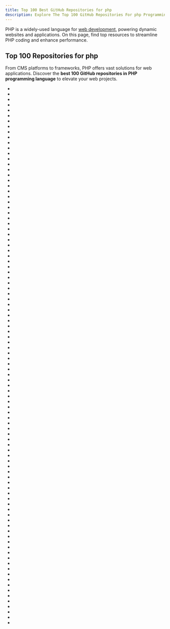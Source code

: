 ```yaml
---
title: Top 100 Best GitHub Repositories for php
description: Explore The Top 100 GitHub Repositories For php Programming Languages Listed Ranked By Most Stargazers And Forks By GitHub Community.
---
```


PHP is a widely-used language for [web development](/repositories/frameworks/web-development), powering dynamic websites and applications. On this page, find top resources to streamline PHP coding and enhance performance.

## Top 100 Repositories for php

From CMS platforms to frameworks, PHP offers vast solutions for web applications. Discover the **best 100 GitHub repositories in PHP programming language** to elevate your web projects.

- <Badge owner="laravel" repoName="laravel" stars="https://img.shields.io/github/stars/laravel/laravel?style=flat&logoSize=auto" forks="https://img.shields.io/github/forks/laravel/laravel?style=flat&logoSize=auto"/>
- <Badge owner="danielmiessler" repoName="SecLists" stars="https://img.shields.io/github/stars/danielmiessler/SecLists?style=flat&logoSize=auto" forks="https://img.shields.io/github/forks/danielmiessler/SecLists?style=flat&logoSize=auto"/>
- <Badge owner="coollabsio" repoName="coolify" stars="https://img.shields.io/github/stars/coollabsio/coolify?style=flat&logoSize=auto" forks="https://img.shields.io/github/forks/coollabsio/coolify?style=flat&logoSize=auto"/>
- <Badge owner="laravel" repoName="framework" stars="https://img.shields.io/github/stars/laravel/framework?style=flat&logoSize=auto" forks="https://img.shields.io/github/forks/laravel/framework?style=flat&logoSize=auto"/>
- <Badge owner="blueimp" repoName="jQuery-File-Upload" stars="https://img.shields.io/github/stars/blueimp/jQuery-File-Upload?style=flat&logoSize=auto" forks="https://img.shields.io/github/forks/blueimp/jQuery-File-Upload?style=flat&logoSize=auto"/>
- <Badge owner="symfony" repoName="symfony" stars="https://img.shields.io/github/stars/symfony/symfony?style=flat&logoSize=auto" forks="https://img.shields.io/github/forks/symfony/symfony?style=flat&logoSize=auto"/>
- <Badge owner="composer" repoName="composer" stars="https://img.shields.io/github/stars/composer/composer?style=flat&logoSize=auto" forks="https://img.shields.io/github/forks/composer/composer?style=flat&logoSize=auto"/>
- <Badge owner="nextcloud" repoName="server" stars="https://img.shields.io/github/stars/nextcloud/server?style=flat&logoSize=auto" forks="https://img.shields.io/github/forks/nextcloud/server?style=flat&logoSize=auto"/>
- <Badge owner="fzaninotto" repoName="Faker" stars="https://img.shields.io/github/stars/fzaninotto/Faker?style=flat&logoSize=auto" forks="https://img.shields.io/github/forks/fzaninotto/Faker?style=flat&logoSize=auto"/>
- <Badge owner="guzzle" repoName="guzzle" stars="https://img.shields.io/github/stars/guzzle/guzzle?style=flat&logoSize=auto" forks="https://img.shields.io/github/forks/guzzle/guzzle?style=flat&logoSize=auto"/>
- <Badge owner="livewire" repoName="livewire" stars="https://img.shields.io/github/stars/livewire/livewire?style=flat&logoSize=auto" forks="https://img.shields.io/github/forks/livewire/livewire?style=flat&logoSize=auto"/>
- <Badge owner="DesignPatternsPHP" repoName="DesignPatternsPHP" stars="https://img.shields.io/github/stars/DesignPatternsPHP/DesignPatternsPHP?style=flat&logoSize=auto" forks="https://img.shields.io/github/forks/DesignPatternsPHP/DesignPatternsPHP?style=flat&logoSize=auto"/>
- <Badge owner="monicahq" repoName="monica" stars="https://img.shields.io/github/stars/monicahq/monica?style=flat&logoSize=auto" forks="https://img.shields.io/github/forks/monicahq/monica?style=flat&logoSize=auto"/>
- <Badge owner="PHPMailer" repoName="PHPMailer" stars="https://img.shields.io/github/stars/PHPMailer/PHPMailer?style=flat&logoSize=auto" forks="https://img.shields.io/github/forks/PHPMailer/PHPMailer?style=flat&logoSize=auto"/>
- <Badge owner="Seldaek" repoName="monolog" stars="https://img.shields.io/github/stars/Seldaek/monolog?style=flat&logoSize=auto" forks="https://img.shields.io/github/forks/Seldaek/monolog?style=flat&logoSize=auto"/>
- <Badge owner="matomo-org" repoName="matomo" stars="https://img.shields.io/github/stars/matomo-org/matomo?style=flat&logoSize=auto" forks="https://img.shields.io/github/forks/matomo-org/matomo?style=flat&logoSize=auto"/>
- <Badge owner="sebastianbergmann" repoName="phpunit" stars="https://img.shields.io/github/stars/sebastianbergmann/phpunit?style=flat&logoSize=auto" forks="https://img.shields.io/github/forks/sebastianbergmann/phpunit?style=flat&logoSize=auto"/>
- <Badge owner="WordPress" repoName="WordPress" stars="https://img.shields.io/github/stars/WordPress/WordPress?style=flat&logoSize=auto" forks="https://img.shields.io/github/forks/WordPress/WordPress?style=flat&logoSize=auto"/>
- <Badge owner="filamentphp" repoName="filament" stars="https://img.shields.io/github/stars/filamentphp/filament?style=flat&logoSize=auto" forks="https://img.shields.io/github/forks/filamentphp/filament?style=flat&logoSize=auto"/>
- <Badge owner="bcit-ci" repoName="CodeIgniter" stars="https://img.shields.io/github/stars/bcit-ci/CodeIgniter?style=flat&logoSize=auto" forks="https://img.shields.io/github/forks/bcit-ci/CodeIgniter?style=flat&logoSize=auto"/>
- <Badge owner="barryvdh" repoName="laravel-debugbar" stars="https://img.shields.io/github/stars/barryvdh/laravel-debugbar?style=flat&logoSize=auto" forks="https://img.shields.io/github/forks/barryvdh/laravel-debugbar?style=flat&logoSize=auto"/>
- <Badge owner="nikic" repoName="PHP-Parser" stars="https://img.shields.io/github/stars/nikic/PHP-Parser?style=flat&logoSize=auto" forks="https://img.shields.io/github/forks/nikic/PHP-Parser?style=flat&logoSize=auto"/>
- <Badge owner="easychen" repoName="howto-make-more-money" stars="https://img.shields.io/github/stars/easychen/howto-make-more-money?style=flat&logoSize=auto" forks="https://img.shields.io/github/forks/easychen/howto-make-more-money?style=flat&logoSize=auto"/>
- <Badge owner="briannesbitt" repoName="Carbon" stars="https://img.shields.io/github/stars/briannesbitt/Carbon?style=flat&logoSize=auto" forks="https://img.shields.io/github/forks/briannesbitt/Carbon?style=flat&logoSize=auto"/>
- <Badge owner="firefly-iii" repoName="firefly-iii" stars="https://img.shields.io/github/stars/firefly-iii/firefly-iii?style=flat&logoSize=auto" forks="https://img.shields.io/github/forks/firefly-iii/firefly-iii?style=flat&logoSize=auto"/>
- <Badge owner="koel" repoName="koel" stars="https://img.shields.io/github/stars/koel/koel?style=flat&logoSize=auto" forks="https://img.shields.io/github/forks/koel/koel?style=flat&logoSize=auto"/>
- <Badge owner="flarum" repoName="flarum" stars="https://img.shields.io/github/stars/flarum/flarum?style=flat&logoSize=auto" forks="https://img.shields.io/github/forks/flarum/flarum?style=flat&logoSize=auto"/>
- <Badge owner="BookStackApp" repoName="BookStack" stars="https://img.shields.io/github/stars/BookStackApp/BookStack?style=flat&logoSize=auto" forks="https://img.shields.io/github/forks/BookStackApp/BookStack?style=flat&logoSize=auto"/>
- <Badge owner="bagisto" repoName="bagisto" stars="https://img.shields.io/github/stars/bagisto/bagisto?style=flat&logoSize=auto" forks="https://img.shields.io/github/forks/bagisto/bagisto?style=flat&logoSize=auto"/>
- <Badge owner="erusev" repoName="parsedown" stars="https://img.shields.io/github/stars/erusev/parsedown?style=flat&logoSize=auto" forks="https://img.shields.io/github/forks/erusev/parsedown?style=flat&logoSize=auto"/>
- <Badge owner="getgrav" repoName="grav" stars="https://img.shields.io/github/stars/getgrav/grav?style=flat&logoSize=auto" forks="https://img.shields.io/github/forks/getgrav/grav?style=flat&logoSize=auto"/>
- <Badge owner="yiisoft" repoName="yii2" stars="https://img.shields.io/github/stars/yiisoft/yii2?style=flat&logoSize=auto" forks="https://img.shields.io/github/forks/yiisoft/yii2?style=flat&logoSize=auto"/>
- <Badge owner="barryvdh" repoName="laravel-ide-helper" stars="https://img.shields.io/github/stars/barryvdh/laravel-ide-helper?style=flat&logoSize=auto" forks="https://img.shields.io/github/forks/barryvdh/laravel-ide-helper?style=flat&logoSize=auto"/>
- <Badge owner="cachethq" repoName="cachet" stars="https://img.shields.io/github/stars/cachethq/cachet?style=flat&logoSize=auto" forks="https://img.shields.io/github/forks/cachethq/cachet?style=flat&logoSize=auto"/>
- <Badge owner="Intervention" repoName="image" stars="https://img.shields.io/github/stars/Intervention/image?style=flat&logoSize=auto" forks="https://img.shields.io/github/forks/Intervention/image?style=flat&logoSize=auto"/>
- <Badge owner="thephpleague" repoName="flysystem" stars="https://img.shields.io/github/stars/thephpleague/flysystem?style=flat&logoSize=auto" forks="https://img.shields.io/github/forks/thephpleague/flysystem?style=flat&logoSize=auto"/>
- <Badge owner="PHPOffice" repoName="PhpSpreadsheet" stars="https://img.shields.io/github/stars/PHPOffice/PhpSpreadsheet?style=flat&logoSize=auto" forks="https://img.shields.io/github/forks/PHPOffice/PhpSpreadsheet?style=flat&logoSize=auto"/>
- <Badge owner="filp" repoName="whoops" stars="https://img.shields.io/github/stars/filp/whoops?style=flat&logoSize=auto" forks="https://img.shields.io/github/forks/filp/whoops?style=flat&logoSize=auto"/>
- <Badge owner="vlucas" repoName="phpdotenv" stars="https://img.shields.io/github/stars/vlucas/phpdotenv?style=flat&logoSize=auto" forks="https://img.shields.io/github/forks/vlucas/phpdotenv?style=flat&logoSize=auto"/>
- <Badge owner="phpstan" repoName="phpstan" stars="https://img.shields.io/github/stars/phpstan/phpstan?style=flat&logoSize=auto" forks="https://img.shields.io/github/forks/phpstan/phpstan?style=flat&logoSize=auto"/>
- <Badge owner="PHP-CS-Fixer" repoName="PHP-CS-Fixer" stars="https://img.shields.io/github/stars/PHP-CS-Fixer/PHP-CS-Fixer?style=flat&logoSize=auto" forks="https://img.shields.io/github/forks/PHP-CS-Fixer/PHP-CS-Fixer?style=flat&logoSize=auto"/>
- <Badge owner="roots" repoName="sage" stars="https://img.shields.io/github/stars/roots/sage?style=flat&logoSize=auto" forks="https://img.shields.io/github/forks/roots/sage?style=flat&logoSize=auto"/>
- <Badge owner="ramsey" repoName="uuid" stars="https://img.shields.io/github/stars/ramsey/uuid?style=flat&logoSize=auto" forks="https://img.shields.io/github/forks/ramsey/uuid?style=flat&logoSize=auto"/>
- <Badge owner="phacility" repoName="phabricator" stars="https://img.shields.io/github/stars/phacility/phabricator?style=flat&logoSize=auto" forks="https://img.shields.io/github/forks/phacility/phabricator?style=flat&logoSize=auto"/>
- <Badge owner="SpartnerNL" repoName="Laravel-Excel" stars="https://img.shields.io/github/stars/SpartnerNL/Laravel-Excel?style=flat&logoSize=auto" forks="https://img.shields.io/github/forks/SpartnerNL/Laravel-Excel?style=flat&logoSize=auto"/>
- <Badge owner="piotrplenik" repoName="clean-code-php" stars="https://img.shields.io/github/stars/piotrplenik/clean-code-php?style=flat&logoSize=auto" forks="https://img.shields.io/github/forks/piotrplenik/clean-code-php?style=flat&logoSize=auto"/>
- <Badge owner="librespeed" repoName="speedtest" stars="https://img.shields.io/github/stars/librespeed/speedtest?style=flat&logoSize=auto" forks="https://img.shields.io/github/forks/librespeed/speedtest?style=flat&logoSize=auto"/>
- <Badge owner="spatie" repoName="laravel-permission" stars="https://img.shields.io/github/stars/spatie/laravel-permission?style=flat&logoSize=auto" forks="https://img.shields.io/github/forks/spatie/laravel-permission?style=flat&logoSize=auto"/>
- <Badge owner="slimphp" repoName="Slim" stars="https://img.shields.io/github/stars/slimphp/Slim?style=flat&logoSize=auto" forks="https://img.shields.io/github/forks/slimphp/Slim?style=flat&logoSize=auto"/>
- <Badge owner="thedevdojo" repoName="voyager" stars="https://img.shields.io/github/stars/thedevdojo/voyager?style=flat&logoSize=auto" forks="https://img.shields.io/github/forks/thedevdojo/voyager?style=flat&logoSize=auto"/>
- <Badge owner="docker" repoName="labs" stars="https://img.shields.io/github/stars/docker/labs?style=flat&logoSize=auto" forks="https://img.shields.io/github/forks/docker/labs?style=flat&logoSize=auto"/>
- <Badge owner="magento" repoName="magento2" stars="https://img.shields.io/github/stars/magento/magento2?style=flat&logoSize=auto" forks="https://img.shields.io/github/forks/magento/magento2?style=flat&logoSize=auto"/>
- <Badge owner="PHPOffice" repoName="PHPExcel" stars="https://img.shields.io/github/stars/PHPOffice/PHPExcel?style=flat&logoSize=auto" forks="https://img.shields.io/github/forks/PHPOffice/PHPExcel?style=flat&logoSize=auto"/>
- <Badge owner="egulias" repoName="EmailValidator" stars="https://img.shields.io/github/stars/egulias/EmailValidator?style=flat&logoSize=auto" forks="https://img.shields.io/github/forks/egulias/EmailValidator?style=flat&logoSize=auto"/>
- <Badge owner="typecho" repoName="typecho" stars="https://img.shields.io/github/stars/typecho/typecho?style=flat&logoSize=auto" forks="https://img.shields.io/github/forks/typecho/typecho?style=flat&logoSize=auto"/>
- <Badge owner="tymondesigns" repoName="jwt-auth" stars="https://img.shields.io/github/stars/tymondesigns/jwt-auth?style=flat&logoSize=auto" forks="https://img.shields.io/github/forks/tymondesigns/jwt-auth?style=flat&logoSize=auto"/>
- <Badge owner="doctrine" repoName="inflector" stars="https://img.shields.io/github/stars/doctrine/inflector?style=flat&logoSize=auto" forks="https://img.shields.io/github/forks/doctrine/inflector?style=flat&logoSize=auto"/>
- <Badge owner="z-song" repoName="laravel-admin" stars="https://img.shields.io/github/stars/z-song/laravel-admin?style=flat&logoSize=auto" forks="https://img.shields.io/github/forks/z-song/laravel-admin?style=flat&logoSize=auto"/>
- <Badge owner="walkor" repoName="workerman" stars="https://img.shields.io/github/stars/walkor/workerman?style=flat&logoSize=auto" forks="https://img.shields.io/github/forks/walkor/workerman?style=flat&logoSize=auto"/>
- <Badge owner="doctrine" repoName="lexer" stars="https://img.shields.io/github/stars/doctrine/lexer?style=flat&logoSize=auto" forks="https://img.shields.io/github/forks/doctrine/lexer?style=flat&logoSize=auto"/>
- <Badge owner="snipe" repoName="snipe-it" stars="https://img.shields.io/github/stars/snipe/snipe-it?style=flat&logoSize=auto" forks="https://img.shields.io/github/forks/snipe/snipe-it?style=flat&logoSize=auto"/>
- <Badge owner="octobercms" repoName="october" stars="https://img.shields.io/github/stars/octobercms/october?style=flat&logoSize=auto" forks="https://img.shields.io/github/forks/octobercms/october?style=flat&logoSize=auto"/>
- <Badge owner="doctrine" repoName="instantiator" stars="https://img.shields.io/github/stars/doctrine/instantiator?style=flat&logoSize=auto" forks="https://img.shields.io/github/forks/doctrine/instantiator?style=flat&logoSize=auto"/>
- <Badge owner="phalcon" repoName="cphalcon" stars="https://img.shields.io/github/stars/phalcon/cphalcon?style=flat&logoSize=auto" forks="https://img.shields.io/github/forks/phalcon/cphalcon?style=flat&logoSize=auto"/>
- <Badge owner="YOURLS" repoName="YOURLS" stars="https://img.shields.io/github/stars/YOURLS/YOURLS?style=flat&logoSize=auto" forks="https://img.shields.io/github/forks/YOURLS/YOURLS?style=flat&logoSize=auto"/>
- <Badge owner="squizlabs" repoName="PHP_CodeSniffer" stars="https://img.shields.io/github/stars/squizlabs/PHP_CodeSniffer?style=flat&logoSize=auto" forks="https://img.shields.io/github/forks/squizlabs/PHP_CodeSniffer?style=flat&logoSize=auto"/>
- <Badge owner="mockery" repoName="mockery" stars="https://img.shields.io/github/stars/mockery/mockery?style=flat&logoSize=auto" forks="https://img.shields.io/github/forks/mockery/mockery?style=flat&logoSize=auto"/>
- <Badge owner="deployphp" repoName="deployer" stars="https://img.shields.io/github/stars/deployphp/deployer?style=flat&logoSize=auto" forks="https://img.shields.io/github/forks/deployphp/deployer?style=flat&logoSize=auto"/>
- <Badge owner="serbanghita" repoName="Mobile-Detect" stars="https://img.shields.io/github/stars/serbanghita/Mobile-Detect?style=flat&logoSize=auto" forks="https://img.shields.io/github/forks/serbanghita/Mobile-Detect?style=flat&logoSize=auto"/>
- <Badge owner="dompdf" repoName="dompdf" stars="https://img.shields.io/github/stars/dompdf/dompdf?style=flat&logoSize=auto" forks="https://img.shields.io/github/forks/dompdf/dompdf?style=flat&logoSize=auto"/>
- <Badge owner="php-fig" repoName="log" stars="https://img.shields.io/github/stars/php-fig/log?style=flat&logoSize=auto" forks="https://img.shields.io/github/forks/php-fig/log?style=flat&logoSize=auto"/>
- <Badge owner="w7corp" repoName="easywechat" stars="https://img.shields.io/github/stars/w7corp/easywechat?style=flat&logoSize=auto" forks="https://img.shields.io/github/forks/w7corp/easywechat?style=flat&logoSize=auto"/>
- <Badge owner="wallabag" repoName="wallabag" stars="https://img.shields.io/github/stars/wallabag/wallabag?style=flat&logoSize=auto" forks="https://img.shields.io/github/forks/wallabag/wallabag?style=flat&logoSize=auto"/>
- <Badge owner="digininja" repoName="DVWA" stars="https://img.shields.io/github/stars/digininja/DVWA?style=flat&logoSize=auto" forks="https://img.shields.io/github/forks/digininja/DVWA?style=flat&logoSize=auto"/>
- <Badge owner="tennc" repoName="webshell" stars="https://img.shields.io/github/stars/tennc/webshell?style=flat&logoSize=auto" forks="https://img.shields.io/github/forks/tennc/webshell?style=flat&logoSize=auto"/>
- <Badge owner="php-fig" repoName="container" stars="https://img.shields.io/github/stars/php-fig/container?style=flat&logoSize=auto" forks="https://img.shields.io/github/forks/php-fig/container?style=flat&logoSize=auto"/>
- <Badge owner="doctrine" repoName="orm" stars="https://img.shields.io/github/stars/doctrine/orm?style=flat&logoSize=auto" forks="https://img.shields.io/github/forks/doctrine/orm?style=flat&logoSize=auto"/>
- <Badge owner="FreshRSS" repoName="FreshRSS" stars="https://img.shields.io/github/stars/FreshRSS/FreshRSS?style=flat&logoSize=auto" forks="https://img.shields.io/github/forks/FreshRSS/FreshRSS?style=flat&logoSize=auto"/>
- <Badge owner="symfony" repoName="console" stars="https://img.shields.io/github/stars/symfony/console?style=flat&logoSize=auto" forks="https://img.shields.io/github/forks/symfony/console?style=flat&logoSize=auto"/>
- <Badge owner="bobthecow" repoName="psysh" stars="https://img.shields.io/github/stars/bobthecow/psysh?style=flat&logoSize=auto" forks="https://img.shields.io/github/forks/bobthecow/psysh?style=flat&logoSize=auto"/>
- <Badge owner="pestphp" repoName="pest" stars="https://img.shields.io/github/stars/pestphp/pest?style=flat&logoSize=auto" forks="https://img.shields.io/github/forks/pestphp/pest?style=flat&logoSize=auto"/>
- <Badge owner="swiftmailer" repoName="swiftmailer" stars="https://img.shields.io/github/stars/swiftmailer/swiftmailer?style=flat&logoSize=auto" forks="https://img.shields.io/github/forks/swiftmailer/swiftmailer?style=flat&logoSize=auto"/>
- <Badge owner="guyueyingmu" repoName="avbook" stars="https://img.shields.io/github/stars/guyueyingmu/avbook?style=flat&logoSize=auto" forks="https://img.shields.io/github/forks/guyueyingmu/avbook?style=flat&logoSize=auto"/>
- <Badge owner="doctrine" repoName="dbal" stars="https://img.shields.io/github/stars/doctrine/dbal?style=flat&logoSize=auto" forks="https://img.shields.io/github/forks/doctrine/dbal?style=flat&logoSize=auto"/>
- <Badge owner="helloqingfeng" repoName="Awsome-Front-End-learning-resource" stars="https://img.shields.io/github/stars/helloqingfeng/Awsome-Front-End-learning-resource?style=flat&logoSize=auto" forks="https://img.shields.io/github/forks/helloqingfeng/Awsome-Front-End-learning-resource?style=flat&logoSize=auto"/>
- <Badge owner="woocommerce" repoName="woocommerce" stars="https://img.shields.io/github/stars/woocommerce/woocommerce?style=flat&logoSize=auto" forks="https://img.shields.io/github/forks/woocommerce/woocommerce?style=flat&logoSize=auto"/>
- <Badge owner="Anankke" repoName="SSPanel-UIM" stars="https://img.shields.io/github/stars/Anankke/SSPanel-UIM?style=flat&logoSize=auto" forks="https://img.shields.io/github/forks/Anankke/SSPanel-UIM?style=flat&logoSize=auto"/>
- <Badge owner="phpDocumentor" repoName="ReflectionDocBlock" stars="https://img.shields.io/github/stars/phpDocumentor/ReflectionDocBlock?style=flat&logoSize=auto" forks="https://img.shields.io/github/forks/phpDocumentor/ReflectionDocBlock?style=flat&logoSize=auto"/>
- <Badge owner="assimon" repoName="dujiaoka" stars="https://img.shields.io/github/stars/assimon/dujiaoka?style=flat&logoSize=auto" forks="https://img.shields.io/github/forks/assimon/dujiaoka?style=flat&logoSize=auto"/>
- <Badge owner="googleapis" repoName="google-api-php-client" stars="https://img.shields.io/github/stars/googleapis/google-api-php-client?style=flat&logoSize=auto" forks="https://img.shields.io/github/forks/googleapis/google-api-php-client?style=flat&logoSize=auto"/>
- <Badge owner="dingo" repoName="api" stars="https://img.shields.io/github/stars/dingo/api?style=flat&logoSize=auto" forks="https://img.shields.io/github/forks/dingo/api?style=flat&logoSize=auto"/>
- <Badge owner="FriendsOfPHP" repoName="Goutte" stars="https://img.shields.io/github/stars/FriendsOfPHP/Goutte?style=flat&logoSize=auto" forks="https://img.shields.io/github/forks/FriendsOfPHP/Goutte?style=flat&logoSize=auto"/>
- <Badge owner="phpDocumentor" repoName="TypeResolver" stars="https://img.shields.io/github/stars/phpDocumentor/TypeResolver?style=flat&logoSize=auto" forks="https://img.shields.io/github/forks/phpDocumentor/TypeResolver?style=flat&logoSize=auto"/>
- <Badge owner="phpDocumentor" repoName="ReflectionCommon" stars="https://img.shields.io/github/stars/phpDocumentor/ReflectionCommon?style=flat&logoSize=auto" forks="https://img.shields.io/github/forks/phpDocumentor/ReflectionCommon?style=flat&logoSize=auto"/>
- <Badge owner="reactphp" repoName="reactphp" stars="https://img.shields.io/github/stars/reactphp/reactphp?style=flat&logoSize=auto" forks="https://img.shields.io/github/forks/reactphp/reactphp?style=flat&logoSize=auto"/>
- <Badge owner="uvdesk" repoName="community-skeleton" stars="https://img.shields.io/github/stars/uvdesk/community-skeleton?style=flat&logoSize=auto" forks="https://img.shields.io/github/forks/uvdesk/community-skeleton?style=flat&logoSize=auto"/>
- <Badge owner="sebastianbergmann" repoName="php-code-coverage" stars="https://img.shields.io/github/stars/sebastianbergmann/php-code-coverage?style=flat&logoSize=auto" forks="https://img.shields.io/github/forks/sebastianbergmann/php-code-coverage?style=flat&logoSize=auto"/>
- <Badge owner="myclabs" repoName="DeepCopy" stars="https://img.shields.io/github/stars/myclabs/DeepCopy?style=flat&logoSize=auto" forks="https://img.shields.io/github/forks/myclabs/DeepCopy?style=flat&logoSize=auto"/>
- <Badge owner="rectorphp" repoName="rector" stars="https://img.shields.io/github/stars/rectorphp/rector?style=flat&logoSize=auto" forks="https://img.shields.io/github/forks/rectorphp/rector?style=flat&logoSize=auto"/>
- <Badge owner="cakephp" repoName="cakephp" stars="https://img.shields.io/github/stars/cakephp/cakephp?style=flat&logoSize=auto" forks="https://img.shields.io/github/forks/cakephp/cakephp?style=flat&logoSize=auto"/>
